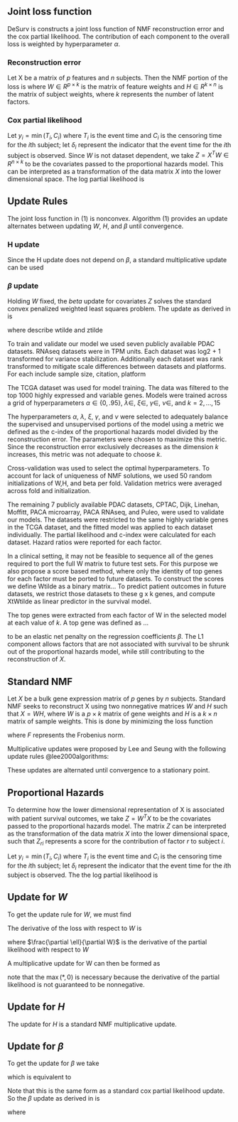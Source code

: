 ## Joint loss function
DeSurv is constructs a joint loss function of NMF reconstruction error and the cox partial likelihood. The contribution of each component to the overall loss is weighted by hyperparameter $\alpha$.

\begin{equation}
    \mathcal{L}(W,H,\beta) = (1-\alpha) \mathcal{L}(W,H)_{NMF} - \alpha \mathcal{L}(W,\beta)_{cox}
\end{equation}

### Reconstruction error
Let X be a matrix of $p$ features and $n$ subjects. Then the NMF portion of the loss is
\begin{equation}
    \mathcal{L}(W,H)_{NMF} = ||X - WH||^2_F
\end{equation}
where $W \in R^{p \times k}$ is the matrix of feature weights and $H \in R^{k \times n}$ is the matrix of subject weights, where $k$ represents the number of latent factors.

### Cox partial likelihood
Let $y_i = \min(T_i,C_i)$ where $T_i$ is the event time and $C_i$ is the censoring time for the $i$th subject; let $\delta_i$ represent the indicator that the event time for the $i$th subject is observed. Since $W$ is not dataset dependent, we take $Z=X^TW \in R^{n \times k}$ to be the covariates passed to the proportional hazards model. This can be interpreted as a transformation of the data matrix $X$ into the lower dimensional space. The log partial likelihood is

\begin{equation}
    \ell(W,\beta) = \sum_{i=1}^n \delta_i \left[Z_i^T\beta - \log\left(\sum_{j=1}^n \exp \left(Z_j^T\beta\right) \mathbbm{1} (y_j \geq y_i) \right)\right]
\end{equation}

## Update Rules {.unnumbered}
The joint loss function in (1) is nonconvex.  Algorithm (1) provides an update alternates between updating $W$, $H$, and $\beta$ until convergence. 
\begin{algorithm}
    \caption{DeSurv algorithm}\label{deSurv}

    \begin{algorithmic}[1]
        \Require $X \in \mathbb{R}_{\geq 0}^{p \times n}$, $y \in \mathbb{R}^n_{\geq 0}$, $\delta \in \mathbb{R}_{0,1}^{n}$
        \State $eps \gets \infty$
        \State $iter \gets 0$
        \State $W_{jr} \sim Unif(0,\max(X))$ for $j=1,\dots,p$ and $r=1,\dots, k$
        \State $H_{ri} \sim Unif(0, \max(X))$ for $r=1,\dots,k$ and $i=1,\dots,n$
        \While{$eps < tol$ \textbf{and} $iter < maxit$}
            \State $W \gets \argmin_{W \geq 0} \mathcal{L}(W,H,\beta)$
            \State $H \gets \argmin_{H \geq 0} \mathcal{L}(W,H,\beta)$
            \State $\beta \gets \argmin_{\beta} \mathcal{L}(W,H,\beta)$
            \State $errNew \gets \mathcal{L}(W,H,\beta)$
            \State $relErr \gets |errNew - err|/err$
            \State $err \gets errNew$
            \State $iter \gets iter + 1$
        \EndWhile
        \State \Return $W, H, \beta$
    \end{algorithmic}
\end{algorithm}

### H update
Since the H update does not depend on $\beta$, a standard multiplicative update can be used
\begin{equation}
    H_{ij} = H_{ij} \frac{(W^TX)_{ij}}{(W^TWH)_{ij}}
\end{equation}

### $\beta$ update
Holding $W$ fixed, the $beta$ update for covariates $Z$ solves the standard convex penalized weighted least squares problem. The update as derived in \cite{simon2011regularization} is

\begin{equation}
    \hat{\beta}_r = \frac{S(\frac{1}{n}\sum_{i=1}^n w(\Tilde{\eta})_i v_{i,r} \left[ z(\Tilde{\eta})_i - \sum_{j\ne r} v_{ij} \beta_j,\right], \lambda\xi)}{\frac{1}{n}\sum_{i=1}^n w(\Tilde{\eta})_i v_{i,r}^2 + \lambda(1-\xi)}
\end{equation}

where describe wtilde and ztilde

\subsection{Publicly Available Datasets}
To train and validate our model we used seven publicly available PDAC datasets. RNAseq datasets were in TPM units. Each dataset was log2 + 1 transformed for variance stabilization. Additionally each dataset was rank transformed to mitigate scale differences between datasets and platforms.
For each include sample size, citation, platform
\begin{itemize}
  \item TCGA 
  \item CPTAC
  \item Dijk
  \item Moffitt
  \item PACA array
  \item PACA seq
  \item Puleo
\end{itemize}

\subsection{Model Training}
The TCGA dataset was used for model training. The data was filtered to the top 1000 highly expressed and variable genes. Models were trained across a grid of hyperparameters $\alpha \in \{0,.95\}$, $\lambda \in$, $\xi \in$, $\gamma \in$, $\nu \in$, and $k = 2,\dots,15$

\subsubsection{Hyperparameter selection}
The hyperparameters $\alpha$, $\lambda$, $\xi$, $\gamma$, and $\nu$ were selected to adequately balance the supervised and unsupervised portions of the model using a metric we defined as the c-index of the proportional hazards model divided by the reconstruction error. The parameters were chosen to maximize this metric. Since the reconstruction error exclusively decreases as the dimension $k$ increases, this metric was not adequate to choose $k$. 

Cross-validation was used to select the optimal hyperparameters. To account for lack of uniqueness of NMF solutions, we used 50 random initializations of W,H, and beta per fold. Validation metrics were averaged across fold and initialization. 

\subsection{Model Validation}
The remaining 7 publicly available PDAC datasets, CPTAC, Dijk, Linehan, Moffitt, PACA microarray, PACA RNAseq, and Puleo, were used to validate our models. The datasets were restricted to the same highly variable genes in the TCGA dataset, and the fitted model was applied to each dataset individually. The partial likelihood and c-index were calculated for each dataset. Hazard ratios were reported for each factor.

\subsection{Score based approach}
In a clinical setting, it may not be feasible to sequence all of the genes required to port the full W matrix to future test sets. For this purpose we also propose a score based method, where only the identity of top genes for each factor must be ported to future datasets. To construct the scores we define Wtilde as a binary matrix... To predict patient outcomes in future datasets, we restrict those datasets to these g x k genes, and compute XtWtilde as linear predictor in the survival model.

\subsubsection{Top genes}
The top genes were extracted from each factor of W in the selected model at each value of $k$. A top gene was defined as ...




\begin{equation}
    p_{\xi}(\beta) = \xi||\beta||_1 + \frac{(1-\xi)}{2} ||\beta||^2_2
\end{equation}

to be an elastic net penalty on the regression coefficients $\beta$. The L1 component allows factors that are not associated with survival to be shrunk out of the proportional hazards model, while still contributing to the reconstruction of $X$. 


## Standard NMF {.unnumbered}
Let $X$ be a bulk gene expression matrix of $p$ genes by $n$ subjects. Standard NMF seeks to reconstruct X using two nonnegative matrices $W$ and $H$ such that $X = WH$, where $W$ is a $p \times k$ matrix of gene weights and $H$ is a $k \times n$ matrix of sample weights. This is done by minimizing the loss function

\begin{equation}
    ||X - WH||^2_F
\end{equation}

where $F$ represents the Frobenius norm. 

Multiplicative updates were proposed by Lee and Seung with the following update rules @lee2000algorithms:

\begin{equation}
    W_{ij} = \frac{W_{ij} (XH^T)_{ij}}{(WHH^T)_{ij}}
\end{equation}

\begin{equation}
    H_{ij} = H_{ij} \frac{(W^TX)_{ij}}{(W^TWH)_{ij}}
\end{equation}

These updates are alternated until convergence to a stationary point.


## Proportional Hazards {.unnumbered}
To determine how the lower dimensional representation of X is associated with patient survival outcomes, we take $Z=W^TX$ to be the covariates passed to the proportional hazards model. The matrix $Z$ can be interpreted as the transformation of the data matrix $X$ into the lower dimensional space, such that $Z_{ri}$ represents a score for the contribution of factor $r$ to subject $i$.

Let $y_i = \min(T_i,C_i)$ where $T_i$ is the event time and $C_i$ is the censoring time for the $i$th subject; let $\delta_i$ represent the indicator that the event time for the $i$th subject is observed. The the log partial likelihood is

\begin{equation}
    \ell(W,\beta) = \sum_{i=1}^n \delta_i \left[Z_i^T\beta - \log\left(\sum_{j=1}^n \exp \left(Z_j^T\beta\right) \mathbbm{1} (y_j \geq y_i) \right)\right]
\end{equation}




## Update for $W$ {.unnumbered}

To get the update rule for $W$, we must find

\begin{equation}
    \argmin_{W \geq 0} \mathcal{L}(W,H,\beta)
\end{equation}

The derivative of the loss with respect to $W$ is

\begin{equation}
        \frac{\partial \mathcal{L}}{\partial W} = \frac{(1-\alpha)}{s} (WH-X)H^T - \frac{2\alpha}{n}\frac{\partial \ell}{\partial W} + \frac{\gamma}{pk}W
\end{equation}

where $\frac{\partial \ell}{\partial W}$ is the derivative of the partial likelihood with respect to $W$

\begin{equation}
    \frac{\partial \ell}{\partial W} = \sum_{i=1}^n \delta_i \left[X_i - \frac{\sum_{j=1}^n e^{Z_j^T\beta} \mathbbm{1} (y_j \geq y_i)X_j}{\sum_{j=1}^n e^{Z_j^T\beta} \mathbbm{1} (y_j \geq y_i)} \right] \beta^T
\end{equation}

A multiplicative update for W can then be formed as

\begin{equation}
    W = W \odot \max\left(\frac{XH^T + \frac{2 \alpha s}{n(1-\alpha)} \frac{\partial \ell}{\partial W}}{WHH^T + \frac{\gamma s}{pk(1-\alpha)}W}, 0 \right)    
\end{equation}

note that the $\max(*, 0)$ is necessary because the derivative of the partial likelihood is not guaranteed to be nonnegative.


## Update for $H$ {.unnumbered}
The update for $H$ is a standard NMF multiplicative update.

\begin{equation}
        H = H \odot \frac{W^TX}{W^TWH + \frac{\nu s}{nk(1-\alpha)}H}
\end{equation}

## Update for $\beta$ {.unnumbered}

To get the update for $\beta$ we take

\begin{equation}
    \beta = \argmin_\beta \mathcal{L}(W,H,\beta)
\end{equation}

which is equivalent to

\begin{equation}
    \beta = \argmax_\beta \frac{2}{n}\ell(W,\beta) - \lambda p_{\xi}(\beta)
\end{equation}

Note that this is the same form as a standard cox partial likelihood update. So the $\beta$ update as derived in \cite{simon2011regularization} is

\begin{equation}
    \hat{\beta}_r = \frac{S(\frac{1}{n}\sum_{i=1}^n w(\Tilde{\eta})_i v_{i,r} \left[ z(\Tilde{\eta})_i - \sum_{j\ne r} v_{ij} \beta_j,\right], \lambda\xi)}{\frac{1}{n}\sum_{i=1}^n w(\Tilde{\eta})_i v_{i,r}^2 + \lambda(1-\xi)}
\end{equation}

where

\begin{equation}
    S(x,\lambda)=sgn(x)(|x|-\lambda)_+.
\end{equation}

\begin{equation}
w(\tilde{\eta})_{r}=\ell^{\prime \prime}(\tilde{\eta})_{r, r}=\sum_{i \in C_{r}}\left[\frac{e^{\tilde{\eta}_{r}} \sum_{j \in R_{i}} e^{\tilde{\eta}_{j}}-\left(e^{\tilde{\eta}_{r}}\right)^{2}}{\left(\sum_{j \in R_{i}} e^{\tilde{\eta}_{j}}\right)^{2}}\right] 
\end{equation}

\begin{equation}
    z(\tilde{\eta})_{r}=\tilde{\eta}_{r}-\frac{\ell^{\prime}(\tilde{\eta})_{r}}{\ell^{\prime \prime}(\tilde{\eta})_{r, r}}=\tilde{\eta}_{r}+\frac{1}{w(\tilde{\eta})_{r}}\left[\delta_{r}-\sum_{i \in C_{r}}\left(\frac{e^{\tilde{\eta}_{r}}}{\sum_{j \in R_{i}} e^{\tilde{\eta}_{j}}}\right)\right]
\end{equation}








